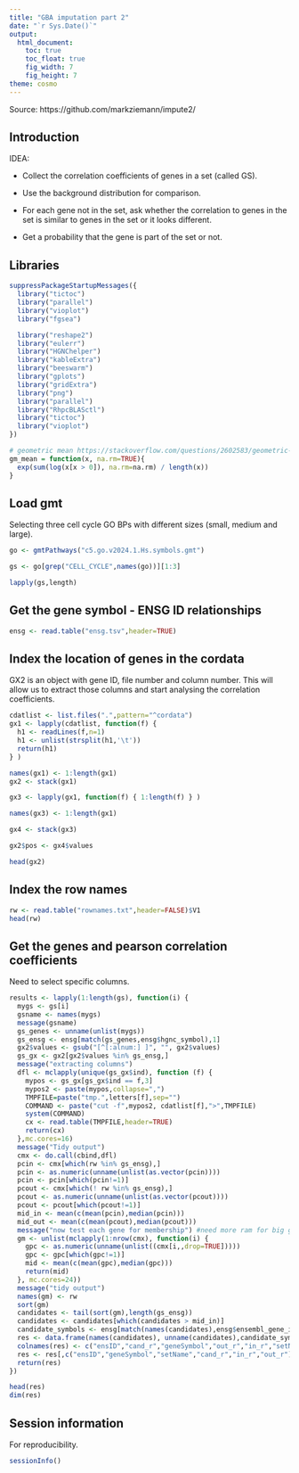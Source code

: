 ```yaml
---
title: "GBA imputation part 2"
date: "`r Sys.Date()`"
output:
  html_document:
    toc: true
    toc_float: true
    fig_width: 7
    fig_height: 7
theme: cosmo
---
```


Source: https://github.com/markziemann/impute2/

## Introduction

IDEA:

* Collect the correlation coefficients of genes in a set (called GS).

* Use the background distribution for comparison.

* For each gene not in the set, ask whether the correlation to genes in the set is similar to genes in the set or it looks different.

* Get a probability that the gene is part of the set or not.


## Libraries

```r

suppressPackageStartupMessages({
  library("tictoc")
  library("parallel")
  library("vioplot")
  library("fgsea")

  library("reshape2")
  library("eulerr")
  library("HGNChelper")
  library("kableExtra")
  library("beeswarm")
  library("gplots")
  library("gridExtra")
  library("png")
  library("parallel")
  library("RhpcBLASctl")
  library("tictoc")
  library("vioplot")
})

# geometric mean https://stackoverflow.com/questions/2602583/geometric-mean-is-there-a-built-in
gm_mean = function(x, na.rm=TRUE){
  exp(sum(log(x[x > 0]), na.rm=na.rm) / length(x))
}

```

## Load gmt

Selecting three cell cycle GO BPs with different sizes (small, medium and large).


```r

go <- gmtPathways("c5.go.v2024.1.Hs.symbols.gmt")

gs <- go[grep("CELL_CYCLE",names(go))][1:3]

lapply(gs,length)

```

## Get the gene symbol - ENSG ID relationships


```r

ensg <- read.table("ensg.tsv",header=TRUE)

```

## Index the location of genes in the cordata

GX2 is an object with gene ID, file number and column number.
This will allow us to extract those columns and start analysing the correlation
coefficients.

```r

cdatlist <- list.files(".",pattern="^cordata")
gx1 <- lapply(cdatlist, function(f) {
  h1 <- readLines(f,n=1)
  h1 <- unlist(strsplit(h1,'\t'))
  return(h1)
} )

names(gx1) <- 1:length(gx1)
gx2 <- stack(gx1)

gx3 <- lapply(gx1, function(f) { 1:length(f) } )

names(gx3) <- 1:length(gx1)

gx4 <- stack(gx3)

gx2$pos <- gx4$values

head(gx2)

```

## Index the row names

```r

rw <- read.table("rownames.txt",header=FALSE)$V1
head(rw)

```

## Get the genes and pearson correlation coefficients

Need to select specific columns.

```r

results <- lapply(1:length(gs), function(i) {
  mygs <- gs[i]
  gsname <- names(mygs)
  message(gsname)
  gs_genes <- unname(unlist(mygs))
  gs_ensg <- ensg[match(gs_genes,ensg$hgnc_symbol),1]
  gx2$values <- gsub("[^[:alnum:] ]", "", gx2$values)
  gs_gx <- gx2[gx2$values %in% gs_ensg,]
  message("extracting columns")
  dfl <- mclapply(unique(gs_gx$ind), function (f) {
    mypos <- gs_gx[gs_gx$ind == f,3]
    mypos2 <- paste(mypos,collapse=",")
    TMPFILE=paste("tmp.",letters[f],sep="")
    COMMAND <- paste("cut -f",mypos2, cdatlist[f],">",TMPFILE)
    system(COMMAND)
    cx <- read.table(TMPFILE,header=TRUE)
    return(cx)
  },mc.cores=16)
  message("Tidy output")
  cmx <- do.call(cbind,dfl)
  pcin <- cmx[which(rw %in% gs_ensg),]
  pcin <- as.numeric(unname(unlist(as.vector(pcin))))
  pcin <- pcin[which(pcin!=1)]
  pcout <- cmx[which(! rw %in% gs_ensg),]
  pcout <- as.numeric(unname(unlist(as.vector(pcout))))
  pcout <- pcout[which(pcout!=1)]
  mid_in <- mean(c(mean(pcin),median(pcin)))
  mid_out <- mean(c(mean(pcout),median(pcout)))
  message("now test each gene for membership") #need more ram for big gene sets
  gm <- unlist(mclapply(1:nrow(cmx), function(i) {
    gpc <- as.numeric(unname(unlist((cmx[i,,drop=TRUE]))))
    gpc <- gpc[which(gpc!=1)]
    mid <- mean(c(mean(gpc),median(gpc)))
    return(mid)
  }, mc.cores=24))
  message("tidy output")
  names(gm) <- rw
  sort(gm)
  candidates <- tail(sort(gm),length(gs_ensg))
  candidates <- candidates[which(candidates > mid_in)]
  candidate_symbols <- ensg[match(names(candidates),ensg$ensembl_gene_id),2]
  res <- data.frame(names(candidates), unname(candidates),candidate_symbols,mid_out,mid_in,gsname)
  colnames(res) <- c("ensID","cand_r","geneSymbol","out_r","in_r","setName")
  res <- res[,c("ensID","geneSymbol","setName","cand_r","in_r","out_r")]
  return(res)
})

head(res)
dim(res)

```


## Session information

For reproducibility.

```r

sessionInfo()

```
